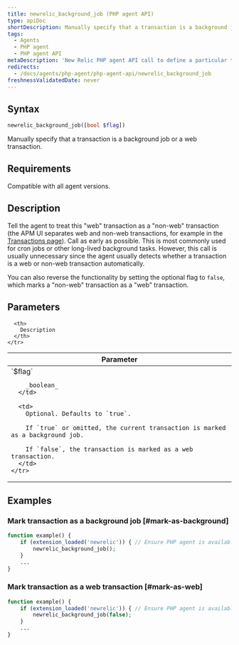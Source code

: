 ```yaml
---
title: newrelic_background_job (PHP agent API)
type: apiDoc
shortDescription: Manually specify that a transaction is a background job or a web transaction.
tags:
  - Agents
  - PHP agent
  - PHP agent API
metaDescription: 'New Relic PHP agent API call to define a particular transaction as a background job (for example, for cron jobs).'
redirects:
  - /docs/agents/php-agent/php-agent-api/newrelic_background_job
freshnessValidatedDate: never
---
```


## Syntax

```php
newrelic_background_job([bool $flag])
```

Manually specify that a transaction is a background job or a web transaction.

## Requirements

Compatible with all agent versions.

## Description

Tell the agent to treat this "web" transaction as a "non-web" transaction (the APM UI separates web and non-web transactions, for example in the [Transactions page](/docs/apm/applications-menu/monitoring/transactions-page)). Call as early as possible. This is most commonly used for cron jobs or other long-lived background tasks. However, this call is usually unnecessary since the agent usually detects whether a transaction is a web or non-web transaction automatically.

You can also reverse the functionality by setting the optional flag to `false`, which marks a "non-web" transaction as a "web" transaction.

## Parameters

<table>
  <thead>
    <tr>
      <th width="25%">
        Parameter
      </th>

      <th>
        Description
      </th>
    </tr>
  </thead>

  <tbody>
    <tr>
      <td>
        `$flag`

        _boolean_
      </td>

      <td>
        Optional. Defaults to `true`.

        If `true` or omitted, the current transaction is marked as a background job.

        If `false`, the transaction is marked as a web transaction.
      </td>
    </tr>
  </tbody>
</table>

## Examples

### Mark transaction as a background job [#mark-as-background]

```php
function example() {
    if (extension_loaded('newrelic')) { // Ensure PHP agent is available
        newrelic_background_job();
    }
    ...
}
```

### Mark transaction as a web transaction [#mark-as-web]

```php
function example() {
    if (extension_loaded('newrelic')) { // Ensure PHP agent is available
        newrelic_background_job(false);
    }
    ...
}
```
